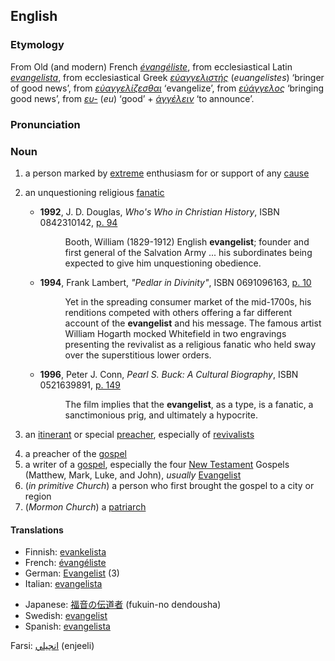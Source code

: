 {{see|Evangelist}}

==English==
===Etymology===
From Old (and modern) French ''[[évangéliste]]'', from ecclesiastical Latin ''[[evangelista]]'', from ecclesiastical Greek ''[[εὐαγγελιστής]]'' (''euangelistes'') ‘bringer of good news’, from ''[[εὐαγγελίζεσθαι]]'' ‘evangelize’, from ''[[εὐάγγελος]]'' ‘bringing good news’, from ''[[ευ-]]'' (''eu'') ‘good’ + ''[[ἀγγέλειν]]'' ‘to announce’.

===Pronunciation===
{{IPA|/ɪˈvænʤəlɪst/}}

===Noun===
{{en-noun}}

# a person marked by [[extreme]] enthusiasm for or support of any [[cause]]
# {{context|pejorative}} an unquestioning religious [[fanatic]]
#*'''1992''', J. D. Douglas, ''Who's Who in Christian History'', ISBN 0842310142, [http://books.google.com/books?id=yl8qy2l9TIAC&pg=PA94&dq=evangelist+unquestioning+OR+fanatic+OR+lunatic+OR+psychotic+date:1980-2007&sig=K25FY1Qu4mcZXa-_eyDEaJB7ZP8 p. 94]
#*:Booth, William (1829-1912) English '''evangelist'''; founder and first general of the Salvation Army ... his subordinates being expected to give him unquestioning obedience.
#*'''1994''', Frank Lambert, ''"Pedlar in Divinity"'', ISBN 0691096163, [http://books.google.com/books?id=w7NUPvmWpUQC&pg=PA10&ots=ArVCFJLYcq&dq=evangelist+unquestioning+OR+fanatic+OR+lunatic+OR+psychotic+date:1980-2007&sig=gmkIQWMtHO7Ba-Fieol6W-oZoJY p. 10]
#*:Yet in the spreading consumer market of the mid-1700s, his renditions competed with others offering a far different account of the '''evangelist''' and his message.  The famous artist William Hogarth mocked Whitefield in two engravings presenting the revivalist as a religious fanatic who held sway over the superstitious lower orders.
#*'''1996''', Peter J. Conn, ''Pearl S. Buck: A Cultural Biography'', ISBN 0521639891, [http://books.google.com/books?id=fxeiP7INFNcC&pg=PA149&dq=evangelist+unquestioning+OR+fanatic+OR+lunatic+OR+psychotic+date:1980-2007&sig=YVtwATzSjTIJfNxbsguj5ZV6U9U p. 149] 
#*:The film implies that the '''evangelist''', as a type, is a fanatic, a sanctimonious prig, and ultimately a hypocrite.
# {{Christianity}} an [[itinerant]] or special [[preacher]], especially of [[revivalist]]s
# a preacher of the [[gospel]]
# a writer of a [[gospel]], especially the four [[New Testament]] Gospels (Matthew, Mark, Luke, and John), ''usually'' [[Evangelist]]
# (''in primitive Church'') a person who first brought the gospel to a city or region
# (''Mormon Church'') a [[patriarch]]

====Translations====
{{top}}
*Finnish: [[evankelista]]
*French: [[évangéliste]]
*German: [[Evangelist]] {{m}} (3)
*Italian: [[evangelista]]
{{mid}}
*Japanese: [[福音]]の[[伝道者]] (fukuin-no dendousha)
*Swedish: [[evangelist]]
*Spanish: [[evangelista]]
Farsi: [[انجيلي]] (enjeeli)
{{bottom}}